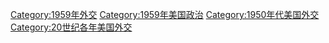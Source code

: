 [[Category:1959年外交|Category:1959年外交]]
[[Category:1959年美国政治|Category:1959年美国政治]]
[[Category:1950年代美国外交|Category:1950年代美国外交]]
[[Category:20世纪各年美国外交|Category:20世纪各年美国外交]]